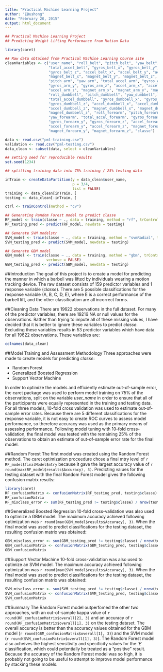 ```yaml
---
title: "Practical Machine Learning Project"
author: "EBushong"
date: "February 20, 2015"
output: html_document
---
```


```r
## Practical Machine Learning Project
## Predicting Weight Lifting Performance from Motion Data

library(caret)

## Raw data obtained from Practical Machine Learning Course site
cleanVariables <- c("user_name", "roll_belt", "pitch_belt", "yaw_belt", 
                    "total_accel_belt", "gyros_belt_x", "gyros_belt_y", 
                    "gyros_belt_z", "accel_belt_x", "accel_belt_y", "accel_belt_z", 
                    "magnet_belt_x", "magnet_belt_y", "magnet_belt_z", "roll_arm", 
                    "pitch_arm", "yaw_arm", "total_accel_arm", "gyros_arm_x", 
                    "gyros_arm_y", "gyros_arm_z", "accel_arm_x", "accel_arm_y", 
                    "accel_arm_z", "magnet_arm_x", "magnet_arm_y", "magnet_arm_z", 
                    "roll_dumbbell", "pitch_dumbbell", "yaw_dumbbell", 
                    "total_accel_dumbbell", "gyros_dumbbell_x", "gyros_dumbbell_y", 
                    "gyros_dumbbell_z", "accel_dumbbell_x", "accel_dumbbell_y", 
                    "accel_dumbbell_z", "magnet_dumbbell_x", "magnet_dumbbell_y", 
                    "magnet_dumbbell_z", "roll_forearm", "pitch_forearm", 
                    "yaw_forearm", "total_accel_forearm", "gyros_forearm_x", 
                    "gyros_forearm_y", "gyros_forearm_z", "accel_forearm_x", 
                    "accel_forearm_y", "accel_forearm_z", "magnet_forearm_x", 
                    "magnet_forearm_y", "magnet_forearm_z", "classe")

data <- read.csv("pml-training.csv")
validation <- read.csv("pml-testing.csv")
data_clean <- subset(data, select = cleanVariables)

## setting seed for reproducible results
set.seed(1234)

## splitting training data into 75% training / 25% testing data

inTrain <- createDataPartition(y = data_clean$user_name, 
                               p = 3/4, 
                               list = FALSE)
training <- data_clean[inTrain, ]
testing <- data_clean[-inTrain, ]

ctrl <- trainControl(method = "cv")

## Generating Random Forest model to predict classe
RF_model <- train(classe ~ ., data = training, method = "rf", trControl = ctrl)
RF_testing_pred <- predict(RF_model, newdata = testing)

## Generate SVM modelstr
SVM_model <- train(classe ~ ., data = training, method = "svmRadial", trControl = ctrl)
SVM_testing_pred <- predict(SVM_model, newdata = testing)

## Generate GBM model
GBM_model <- train(classe ~ ., data = training, method = "gbm", trControl = ctrl, 
                   verbose = FALSE)
GBM_testing_pred <- predict(GBM_model, newdata = testing)
```

##Introduction
The goal of this project is to create a model for predicting the manner in which a barbell was lifted by individuals wearing a motion tracking device.  The raw dataset consists of 159 predictor variables and 1 response variable (*classe*).  There are 5 possible classifications for the response variable (A, B, C, D, E), where E is a correct performance of the barbell lift, and the other classification are all incorrect forms.  

##Cleaning Data
There are 19622 observations in the full dataset.  For many of the predictor variables, there are 19216 NA or null values for the observations.  Rather than trying to impute all of these missing values, I have decided that it is better to ignore these variables to predict *classe*.  Excluding these variables results in 53 predictor variables which have data for all 19622 observations.  These variables are:

```r
colnames(data_clean)
```

##Model Training and Assessment Methodology
Three approaches were made to create models for predicting *classe*:

* Random Forest
* Generalized Boosted Regression
* Support Vector Machine

In order to optimize the models and efficiently estimate out-of-sample error, the caret package was used to perform model training on 75% of the observations, split on the variable *user_name* in order to ensure that all of the participants were equally represented in the training and testing data.  For all three models, 10-fold cross validation was used to estimate out-of-sample error rates.  Because there are 5 different classifications for the response variable, it is not easy to create ROC curves to assess model performance, so therefore accuracy was used as the primary means of assessing performance.  Following model tuning with 10-fold cross-validation, the final model was tested with the remaining 25% of the observations to obtain an estimate of out-of-sample error rate for the final model.

##Random Forest
The first model was created using the Random Forest method.  The caret optimization proceedure chose a final mtry level of `r RF_model$finalModel$mtry` because it gave the largest accuracy value of `r round(max(RF_model$results$Accuracy), 3)`. Predicting values for the testing dataset with the final Random Forest model gives the following confusion matrix results:

```r
library(caret)
RF_confusionMatrix <- confusionMatrix(RF_testing_pred, testing$classe)
RF_confusionMatrix
RF_misclass_error <- sum(RF_testing_pred != testing$classe) / nrow(testing)
```

##Generalized Boosted Regression
10-fold cross-validation was also used to optimize a GBM model.  The maximum accuracy achieved following optimization was `r round(max(GBM_model$results$Accuracy), 3)`.  When the final model was used to predict classifications for the testing dataset, the resulting confusion matrix was obtained:  

```r
GBM_misclass_error <- sum(GBM_testing_pred != testing$classe) / nrow(testing)
GBM_confusionMatrix <- confusionMatrix(GBM_testing_pred, testing$classe)
GBM_confusionMatrix
```

##Support Vector Machine
10-fold cross-validation was also used to optimize an SVM model.  The maximum accuracy achieved following optimization was `r round(max(SVM_model$results$Accuracy), 3)`.  When the final model was used to predict classifications for the testing dataset, the resulting confusion matrix was obtained:  

```r
SVM_misclass_error <- sum(SVM_testing_pred != testing$classe) / nrow(testing)
SVM_confusionMatrix <- confusionMatrix(SVM_testing_pred, testing$classe)
SVM_confusionMatrix
```

##Summary
The Random Forest model outperfomed the other two approaches, with an out-of-sample kappa value of `r round(RF_confusionMatrix$overall[2], 3)` and an accuracy of `r round(RF_confusionMatrix$overall[1], 3)` on the testing dataset.  The overall accuracy is better than the accuracy values obtained for the GBM model (`r round(GBM_confusionMatrix$overall[1], 3)`) and the SVM model (`r round(SVM_confusionMatrix$overall[1], 3)`).  The Random Forest model also acheives the highest sensitivity and specificity values for the 'E' classification, which could potentially be treated as a "positive" result.  Because the accuracy of the Random Forest model was so high, it is probably not going to be useful to attempt to improve model performance by stacking these models.  
